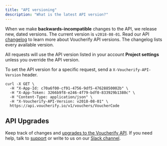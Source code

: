 ```yaml
---
title: "API versioning"
description: "What is the latest API version?"
---
```


When we make **backwards-incompatible** changes to the API, we release new, dated versions. The current version is `v2018-08-01`. Read our API [changelog](/guides/api-version-upgrades) to learn more about Voucherify API versions. The changelog lists every available version.

All requests will use the API version listed in your account **Project settings** unless you override the API version.

To set the API version for a specific request, send a `X-Voucherify-API-Version` header.

  ```cURL Example Request
  curl -X GET \
    -H "X-App-Id: c70a6f00-cf91-4756-9df5-47628850002b" \
    -H "X-App-Token: 3266b9f8-e246-4f79-bdf0-833929b1380c" \
    -H "Content-Type: application/json" \
    -H "X-Voucherify-API-Version: v2018-08-01" \
    https://api.voucherify.io/v1/vouchers/VoucherCode
  ```

## API Upgrades

Keep track of changes and [upgrades to the Voucherify API](/guides/api-version-upgrades). If you need help, talk to [support](https://www.voucherify.io/contact-support) or write to us on our [Slack channel](https://www.voucherify.io/community).
